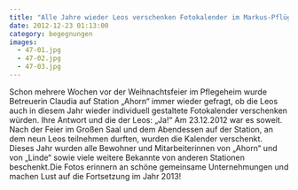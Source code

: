 ```yaml
---
title: "Alle Jahre wieder Leos verschenken Fotokalender im Markus-Pflüger-Heim"
date: 2012-12-23 01:13:00
category: begegnungen
images:
  - 47-01.jpg
  - 47-02.jpg
  - 47-03.jpg
---
```


Schon mehrere Wochen vor der Weihnachtsfeier im Pflegeheim wurde Betreuerin Claudia auf Station „Ahorn“ immer wieder gefragt, ob die Leos auch in diesem Jahr wieder individuell gestaltete Fotokalender verschenken würden. Ihre Antwort und die der Leos: „Ja!“ Am 23.12.2012 war es soweit. Nach der Feier im Großen Saal und dem Abendessen auf der Station, an dem neun Leos teilnehmen durften, wurden die Kalender verschenkt. Dieses Jahr wurden alle Bewohner und Mitarbeiterinnen von „Ahorn“ und von „Linde“ sowie viele weitere Bekannte von anderen Stationen beschenkt.Die Fotos erinnern an schöne gemeinsame Unternehmungen und machen Lust auf die Fortsetzung im Jahr 2013!
